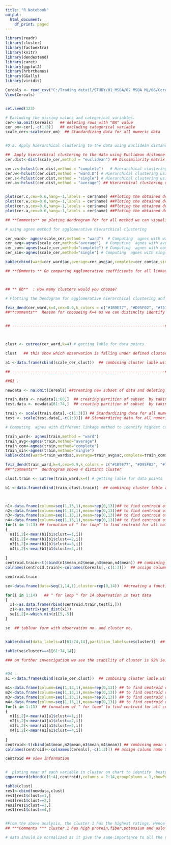 ---
title: "R Notebook"
output:
  html_document:
    df_print: paged
---

```{r}
library(readr)
library(cluster)
library(factoextra)
library(knitr)
library(dendextend)
library(caret)
library(ggplot2)
library(hrbrthemes)
library(GGally)
library(viridis)

Cereals <- read_csv("C:/Trading detail/STUDY/01_MSBA/02 MSBA ML/06/Cereals.csv")
View(Cereals)


set.seed(123)

# Excluding the missing values and categorical variables.
cer<-na.omit(Cereals)   ## deleting rows with "NA" value
cer_om<-cer[,-c(1:3)]   ## excluding catagorical variable
scale_cer<-scale(cer_om)  ## Standardizing data for all numeric data


#Q a. Apply hierarchical clustering to the data using Euclidean distance to the normalized measurements. Use Agnes to compare the clustering from  single linkage, complete linkage, average linkage, and Ward. Choose the best method.

##  Apply hierarchical clustering to the data using Euclidean distance to the normalized measurements
cer.dist<-dist(scale_cer,method = "euclidean") ## Dissimilarity matrix

cer.c<-hclust(cer.dist,method = "complete")   # Hierarchical clustering using Complete Linkage
cer.w<-hclust(cer.dist,method = "ward.D") # Hierarchical clustering using ward Linkage
cer.s<-hclust(cer.dist,method = "single") # Hierarchical clustering using single Linkage
cer.a<-hclust(cer.dist,method = "average") ## Hierarchical clustering using average Linkage


plot(cer.c,cex=0.6,hang=-1,labels = cer$name) ##Ploting the obtained dendrogram based on complete linkage
plot(cer.w,cex=0.6,hang=-1,labels = cer$name) ##Ploting the obtained dendrogram based on ward linkage
plot(cer.s,cex=0.6,hang=-1,labels = cer$name) ##Ploting the obtained dendrogram based on single linkage
plot(cer.a,cex=0.6,hang=-1,labels = cer$name) ##Ploting the obtained dendrogram based on average linkage

## **Comments** on ploting dendrogram for for all method we can visualize that polt for ward linkage has good representation of cluster which can be identified eaisly (4 cluster)

# using agnes method for agglomerative hierarchical clustering 

cer_ward<- agnes(scale_cer,method = "ward")  # Computing  agnes with ward linkage 
cer_avg<-agnes(scale_cer,method="average")  # Computing  agnes with averagelinkage
cer_com<-agnes(scale_cer,method="complete") # Computing  agnes with complete linkage
cer_sin<-agnes(scale_cer,method="single") # Computing  agnes with single linkage

kable(cbind(ward=cer_ward$ac,average=cer_avg$ac,complete=cer_com$ac,single=cer_sin$ac)) ## this function provide information for Agglomerative coefficients for all linkage in a tabular format and easily view

## **COmments ** On comparing Agglomerative coefficients for all linkage we see " Ward Linkage " with higest coffeicient then others.



## ** Qb**  : How many clusters would you choose?

# Plotting the Dendogram for agglomerative hierarchical clustering and choosing K=4 clusters.

fviz_dend(cer_ward,k=4,cex=0.9,k_colors = c("#1B9E77", "#D95F02", "#7570B3", "#E7298A"),color_labels_by_k = TRUE,rect= TRUE,main="Dendrogram of agnes")
##**comments**  Reason for chooseing K=4 as we can distinclty identify cluster


## -------------------------------------------------------------------####



clust <- cutree(cer_ward,k=4) # getting lable for data points

clust   ## this show which observation is falling under defined cluster (eg ; 1,2,3,4)

a1 <-data.frame(cbind(scale_cer,clust))  ## combining cluster lable with subset of the data to view all information in one table  -----" STEP 1" -----

## -------------------------------------------------------------------####

##Q3 . 

newdata <- na.omit(Cereals) ##creating new subset of data and deleting rows with "NA" value

train.data <- newdata[1:60,]  ## creating partition of subset  by taking first 60 row  
test.data <- newdata[61:74,]  ## creating partition of subset  by taking next 14 row of"newdata"

train <- scale(train.data[,-c(1:3)]) ## Standardizing data for all numeric data for subset
test <- scale(test.data[,-c(1:3)]) ## Standardizing data for all numeric data for subset

# Computing  agnes with different linkage method to identify highest coefficients

train_ward<- agnes(train,method = "ward")   
train_avg<-agnes(train,method="average")
train_com<-agnes(train,method="complete")
train_sin<-agnes(train,method="single")
kable(cbind(ward=train_ward$ac,average=train_avg$ac,complete=train_com$ac,single=train_sin$ac)) ## this function provide information for Agglomerative coefficients for all linkage in a tabular format and easily view

fviz_dend(train_ward,k=4,cex=0.9,k_colors = c("#1B9E77", "#D95F02", "#7570B3", "#E7298A"),rect_border = c("#1B9E77", "#D95F02", "#7570B3", "#E7298A"), rect_fill = TRUE  ,color_labels_by_k = TRUE,rect= TRUE,main="Dendrogram of agnes")
##**comments**  dendrogram shows 4 distinct cluster

clust.train <- cutree(train_ward,k=4) # getting lable for data points

b1 <-data.frame(cbind(train,clust.train))  ## combining cluster lable with subset of the data to view all information in one table



n1<-data.frame(column=seq(1,13,1),mean=rep(0,13))## to find centroid of variable for cluster lable with k=1
n2<-data.frame(column=seq(1,13,1),mean=rep(0,13))## to find centroid of variable for cluster lable with k=2
n3<-data.frame(column=seq(1,13,1),mean=rep(0,13))## to find centroid of variable for cluster lable with k=3
n4<-data.frame(column=seq(1,13,1),mean=rep(0,13))## to find centroid of variable for cluster lable with k=4
for(i in 1:13) ## formation of " for loop" to find centroid for all column in subsent of the data
{
  n1[i,2]<-mean(b1[b1$clust==1,i])
  n2[i,2]<-mean(b1[b1$clust==2,i])
  n3[i,2]<-mean(b1[b1$clust==3,i])
  n4[i,2]<-mean(b1[b1$clust==4,i])
  
}
centroid.train<-t(cbind(n1$mean,n2$mean,n3$mean,n4$mean)) ## combining mean of each column and then transpose data from column to row for better view
colnames(centroid.train)<-colnames(Cereals[,-c(1:3)])  ## assign column name to matrix from orignal data

centroid.train 

se<-data.frame(data=seq(1,14,1),cluster=rep(0,14))  ##creating a function for a "for loop" to find minimum distance form cluster centroid to each observation in test data in order to see which cluster will these observation fall in 

for(i in 1:14)   ## " for loop " for 14 observation in test data
{
  x1<-as.data.frame(rbind(centroid.train,test[i,]))
  z1<-as.matrix(get_dist(x1))
  se[i,2]<-which.min(z1[5,-5])
}

se  ## tabluar form with observation no. and cluster no.


kable(cbind(data_labels=a1[61:74,14],partition_labels=se$cluster))  ## checking cluster label for 14 observation form test.data against orignal cluster lables formed in " STEP 1"

table(se$cluster==a1[61:74,14])

### on further investigation we see the stability of cluster is 92% ie. out of 14 observation it has predicted 13 observation as correct 


#Q4 :
a1 <-data.frame(cbind(scale_cer,clust))  ## combining cluster lable with subset of the data to view all information in one table  -----" STEP 1" -----

m1<-data.frame(column=seq(1,13,1),mean=rep(0,13)) ## to find centroid of variable for cluster lable with k=1
m2<-data.frame(column=seq(1,13,1),mean=rep(0,13)) ## to find centroid of variable for cluster lable with k=2
m3<-data.frame(column=seq(1,13,1),mean=rep(0,13)) ## to find centroid of variable for cluster lable with k=3
m4<-data.frame(column=seq(1,13,1),mean=rep(0,13)) ## to find centroid of variable for cluster lable with k=1
for(i in 1:13)  ## formation of " for loop" to find centroid for all column in subsent of the data
{
  m1[i,2]<-mean(a1[a1$clust==1,i])
  m2[i,2]<-mean(a1[a1$clust==2,i])
  m3[i,2]<-mean(a1[a1$clust==3,i])
  m4[i,2]<-mean(a1[a1$clust==4,i])
  
}
centroid<-t(cbind(m1$mean,m2$mean,m3$mean,m4$mean)) ## combining mean of each column and then transpose data from column to row for better view
colnames(centroid)<-colnames(Cereals[,-c(1:3)]) ## assign column name to matrix from orignal data

centroid ## view information 


#  ploting mean of each variable in cluster on chart to identify  bestpossible combination
ggparcoord(cbind(c(1:4),centroid),columns = 2:14,groupColumn = 1,showPoints = TRUE,title = " Charter of cluster",alphaLines = 0.9) 

table(clust)
res1<-cbind(newdata,clust)
res1[res1$clust==1,]
res1[res1$clust==2,]
res1[res1$clust==3,]
res1[res1$clust==4,]


#From the above analysis, the cluster 1 has the highest ratings. Hence it will be the "healthy cluster". 
## ***Comments *** cluster 1 has high protein,fiber,potassium and aslo been rated high by customers as compared to other cluster . It also has low calories ,carbo as compared to others 

# data should be normalized as it give the same importance to all the variables

```

